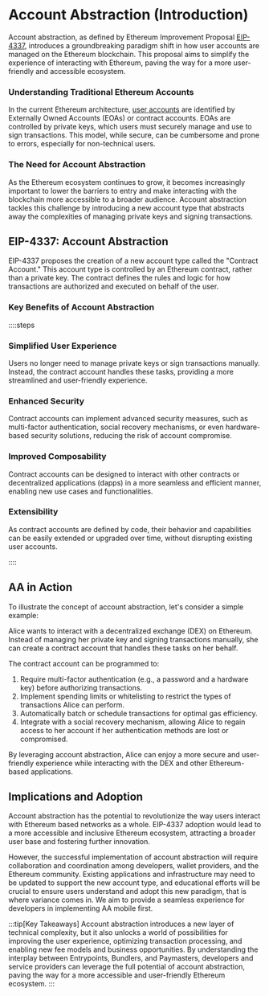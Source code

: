 # Account Abstraction (Introduction)

Account abstraction, as defined by Ethereum Improvement Proposal [EIP-4337](https://eips.ethereum.org/EIPS/eip-4337), introduces a groundbreaking paradigm shift in how user accounts are managed on the Ethereum blockchain. This proposal aims to simplify the experience of interacting with Ethereum, paving the way for a more user-friendly and accessible ecosystem.

### Understanding Traditional Ethereum Accounts

In the current Ethereum architecture, [user accounts](https://ethereum.org/en/developers/docs/accounts/) are identified by Externally Owned Accounts (EOAs) or contract accounts. EOAs are controlled by private keys, which users must securely manage and use to sign transactions. This model, while secure, can be cumbersome and prone to errors, especially for non-technical users.

### The Need for Account Abstraction

As the Ethereum ecosystem continues to grow, it becomes increasingly important to lower the barriers to entry and make interacting with the blockchain more accessible to a broader audience. Account abstraction tackles this challenge by introducing a new account type that abstracts away the complexities of managing private keys and signing transactions.

## EIP-4337: Account Abstraction

EIP-4337 proposes the creation of a new account type called the "Contract Account." This account type is controlled by an Ethereum contract, rather than a private key. The contract defines the rules and logic for how transactions are authorized and executed on behalf of the user.

### Key Benefits of Account Abstraction

::::steps

### Simplified User Experience

Users no longer need to manage private keys or sign transactions manually. Instead, the contract account handles these tasks, providing a more streamlined and user-friendly experience.

### Enhanced Security

Contract accounts can implement advanced security measures, such as multi-factor authentication, social recovery mechanisms, or even hardware-based security solutions, reducing the risk of account compromise.

### Improved Composability

Contract accounts can be designed to interact with other contracts or decentralized applications (dapps) in a more seamless and efficient manner, enabling new use cases and functionalities.

### Extensibility

As contract accounts are defined by code, their behavior and capabilities can be easily extended or upgraded over time, without disrupting existing user accounts.

::::

## AA in Action

To illustrate the concept of account abstraction, let's consider a simple example:

Alice wants to interact with a decentralized exchange (DEX) on Ethereum. Instead of managing her private key and signing transactions manually, she can create a contract account that handles these tasks on her behalf.

The contract account can be programmed to:

1. Require multi-factor authentication (e.g., a password and a hardware key) before authorizing transactions.
2. Implement spending limits or whitelisting to restrict the types of transactions Alice can perform.
3. Automatically batch or schedule transactions for optimal gas efficiency.
4. Integrate with a social recovery mechanism, allowing Alice to regain access to her account if her authentication methods are lost or compromised.

By leveraging account abstraction, Alice can enjoy a more secure and user-friendly experience while interacting with the DEX and other Ethereum-based applications.

## Implications and Adoption

Account abstraction has the potential to revolutionize the way users interact with Ethereum based networks as a whole. EIP-4337 adoption would lead to a more accessible and inclusive Ethereum ecosystem, attracting a broader user base and fostering further innovation.

However, the successful implementation of account abstraction will require collaboration and coordination among developers, wallet providers, and the Ethereum community. Existing applications and infrastructure may need to be updated to support the new account type, and educational efforts will be crucial to ensure users understand and adopt this new paradigm, that is where variance comes in. We aim to provide a seamless experience for developers in implementing AA mobile first.

:::tip[Key Takeaways]
Account abstraction introduces a new layer of technical complexity, but it also unlocks a world of possibilities for improving the user experience, optimizing transaction processing, and enabling new fee models and business opportunities. By understanding the interplay between Entrypoints, Bundlers, and Paymasters, developers and service providers can leverage the full potential of account abstraction, paving the way for a more accessible and user-friendly Ethereum ecosystem.
:::
